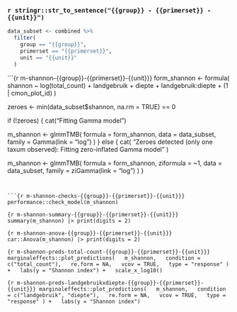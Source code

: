 ### `r stringr::str_to_sentence("{{group}} - {{primerset}} - {{unit}}")`

```r
data_subset <- combined %>%
  filter(
    group == "{{group}}",
    primerset == "{{primerset}}",
    unit == "{{unit}}"
  )
```


```{r m-shannon-{{group}}-{{primerset}}-{{unit}}}
form_shannon <- formula(
  shannon ~
    log(total_count)
    + landgebruik
    + diepte
    + landgebruik:diepte
    + (1 | cmon_plot_id)
)

zeroes <- min(data_subset$shannon, na.rm = TRUE) == 0

if (!zeroes) {
  cat("Fitting Gamma model")

  m_shannon <- glmmTMB(
    formula = form_shannon,
    data = data_subset,
    family = Gamma(link = "log")
  )
} else {
  cat(
    "Zeroes detected (only one taxum observed):
    Fitting zero-inflated Gamma model"
  )

  m_shannon <- glmmTMB(
    formula = form_shannon,
    ziformula = ~1,
    data = data_subset,
    family = ziGamma(link = "log")
  )
}
```


```{r m-shannon-checks-{{group}}-{{primerset}}-{{unit}}}
performance::check_model(m_shannon)
```


```{r m-shannon-summary-{{group}}-{{primerset}}-{{unit}}}
summary(m_shannon) |> print(digits = 2)
```

```{r m-shannon-anova-{{group}}-{{primerset}}-{{unit}}}
car::Anova(m_shannon) |> print(digits = 2)
```

```{r m-shannon-preds-total-count-{{group}}-{{primerset}}-{{unit}}}
marginaleffects::plot_predictions(
  m_shannon,
  condition = c("total_count"),
  re.form = NA,
  vcov = TRUE,
  type = "response"
) +
  labs(y = "Shannon index") +
  scale_x_log10()
```

```{r m-shannon-preds-landgebruikxdiepte-{{group}}-{{primerset}}-{{unit}}}
marginaleffects::plot_predictions(
  m_shannon,
  condition = c("landgebruik", "diepte"),
  re.form = NA,
  vcov = TRUE,
  type = "response"
) +
  labs(y = "Shannon index")
```


